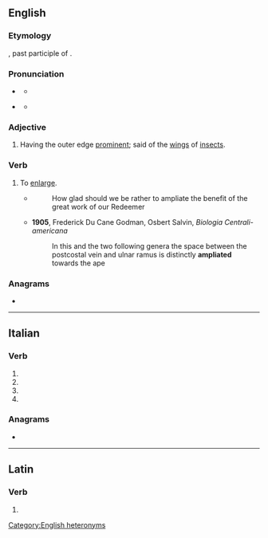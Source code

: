 ==English==

===Etymology===
{{etyl|la|en}} {{lena}} {{m|la|ampliātus}}, past participle of {{m|la|ampliō||to make wider}}.

===Pronunciation===
* {{q|adjective}} {{IPA|en|/ˈæmpliət/}}
** {{audio|en|LL-Q1860 (eng)-Vealhurl-ampliate1.wav|Audio (UK)}}
* {{q|verb}} {{IPA|en|/ˈæmplieɪt/}}
** {{audio|en|LL-Q1860 (eng)-Vealhurl-ampliate2.wav|Audio (UK)}}

===Adjective===
{{en-adj}}

# {{lb|en|zoology}} Having the outer edge [[prominent]]; said of the [[wing]]s of [[insect]]s.

===Verb===
{{en-verb}}

# {{lb|en|transitive|obsolete}} To [[enlarge]].
#*{{RQ:Joseph Hall Select Thoughts}}
#*:How glad should we be rather to ampliate the benefit of the great work of our Redeemer
#* '''1905''', Frederick Du Cane Godman, ‎Osbert Salvin, ''Biologia Centrali-americana''
#*: In this and the two following genera the space between the postcostal vein and ulnar ramus is distinctly '''ampliated''' towards the ape

{{Webster 1913}}

===Anagrams===
* {{anagrams|en|a=aaeilmpt|Palamite}}

[[Category:English heteronyms]]
----

==Italian==

===Verb===
{{head|it|verb form|cat2=past participle forms}}

# {{inflection of|it|ampliare||2|p|pres|indc}}
# {{inflection of|it|ampliare||2|p|impr}}
# {{inflection of|it|ampliare||2|p|pres|subj}}
# {{feminine plural of|it|ampliato}}

===Anagrams===
* {{l|it|impalate}}

----

==Latin==

===Verb===
{{la-verb-form|ampliāte}}

# {{inflection of|la|ampliō||2|p|pres|actv|impr}}